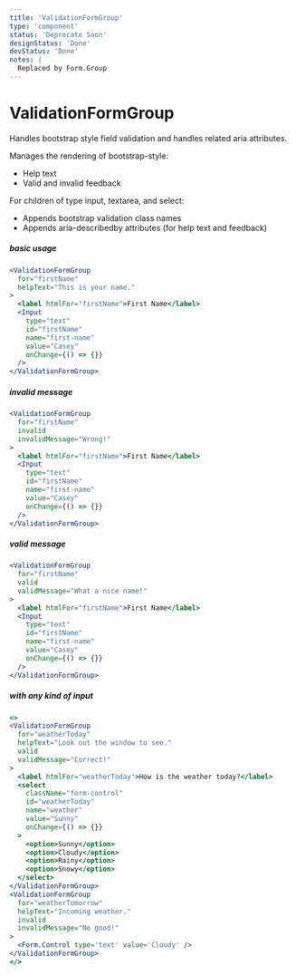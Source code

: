 ```yaml
---
title: 'ValidationFormGroup'
type: 'component'
status: 'Deprecate Soon'
designStatus: 'Done'
devStatus: 'Done'
notes: |
  Replaced by Form.Group
---
```


# ValidationFormGroup



Handles bootstrap style field validation and handles related aria attributes.

Manages the rendering of bootstrap-style:

- Help text
- Valid and invalid feedback

For children of type input, textarea, and select:

- Appends bootstrap validation class names
- Appends aria-describedby attributes (for help text and feedback)

##### basic usage

```jsx live
<ValidationFormGroup
  for="firstName"
  helpText="This is your name."
>
  <label htmlFor="firstName">First Name</label>
  <Input
    type="text"
    id="firstName"
    name="first-name"
    value="Casey"
    onChange={() => {}}
  />
</ValidationFormGroup>
```

##### invalid message

```jsx live
<ValidationFormGroup
  for="firstName"
  invalid
  invalidMessage="Wrong!"
>
  <label htmlFor="firstName">First Name</label>
  <Input
    type="text"
    id="firstName"
    name="first-name"
    value="Casey"
    onChange={() => {}}
  />
</ValidationFormGroup>
```

##### valid message

```jsx live
<ValidationFormGroup
  for="firstName"
  valid
  validMessage="What a nice name!"
>
  <label htmlFor="firstName">First Name</label>
  <Input
    type="text"
    id="firstName"
    name="first-name"
    value="Casey"
    onChange={() => {}}
  />
</ValidationFormGroup>
```

##### with any kind of input

```jsx live
<>
<ValidationFormGroup
  for="weatherToday"
  helpText="Look out the window to see."
  valid
  validMessage="Correct!"
>
  <label htmlFor="weatherToday">How is the weather today?</label>
  <select
    className="form-control"
    id="weatherToday"
    name="weather"
    value="Sunny"
    onChange={() => {}}
  >
    <option>Sunny</option>
    <option>Cloudy</option>
    <option>Rainy</option>
    <option>Snowy</option>
  </select>
</ValidationFormGroup>
<ValidationFormGroup
  for="weatherTomorrow"
  helpText="Incoming weather."
  invalid
  invalidMessage="No good!"
>
  <Form.Control type='text' value='Cloudy' />
</ValidationFormGroup>
</>
```

